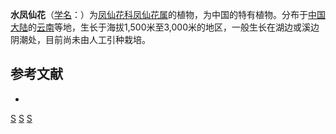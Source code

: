 {{Speciesbox 
| taxon = Impatiens aquatilis
| authority = Hook. f.
}}
'''水凤仙花'''（[[学名|学名]]：{{lang|la|''Impatiens aquatilis''}}）为[[凤仙花科|凤仙花科]][[凤仙花属|凤仙花属]]的植物，为中国的特有植物。分布于[[中国大陆|中国大陆]]的[[云南|云南]]等地，生长于海拔1,500米至3,000米的地区，一般生长在湖边或溪边阴潮处，目前尚未由人工引种栽培。

== 参考文献 ==
<div class="references-small">
* {{cite web| url =http://www.bioinfo.cn/db05/KmzwSpecies.php?action=view&id=1938| title =水凤仙花| work =《中国高等植物数据库全库》| publisher =中国科学院微生物研究所| author =昆明植物研究所| accessdate =2009-02-22| deadurl =yes| archiveurl =https://web.archive.org/web/20160305004749/http://www.bioinfo.cn/db05/KmzwSpecies.php?action=view&id=1938| archivedate =2016-03-05}}
</div>
{{Taxonbar|from=Q11129545}}

[[Category:凤仙花属|S]]
[[Category:中國特有植物|S]]
[[Category:云南植物|S]]